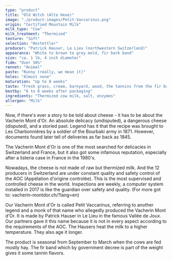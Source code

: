 ```yaml
---
type: "product"
title: "Old Witch (Alte Hexe)"
image: "./product-images/Petit-Vaccarinus.png"
origin: "Certified Mountain Milk"
milk_type: "Cow"
milk_treatment: "Thermized"
texture: "Soft"
selection: "Hostettler"
producer: "Patrick Hauser, Le Lieu (northwestern Switzerland)"
appearance: "White to brown to grey mold, fir bark band"
size: "ca. 1 lb, 4 inch diameter"
fidm: "Over 50%"
rennet: "Animal"
paste: "Runny (really, we mean it)"
holes: "Almost none"
maturation: "Up to 8 weeks"
taste: "Fresh grass, cream, barnyard, wood, the tannins from the fir band"
bestby: "6 to 8 weeks after packaging"
ingredients: "Thermized cow milk, salt, enzymes"
allergen: "Milk"
---
```


Now, if there's ever a story to be told about cheese - it has to be about the Vacherin Mont d'Or. An absolute delicacy (undisputed), a dangerous cheese (disputed), and a storied past. Legend has it that the recipe was brought to Les Charbonnières by a soldier of the Bourbaki army in 1871. However, documents found later tell of deliveries as far back as 1845.

The Vacherin Mont d'Or is one of the most searched for delicacies in Switzerland and France, but it also got some infamous reputation, especially after a listeria case in France in the 1980's.

Nowadays, the cheese is not made of raw but thermized milk. And the 12 producers in Switzerland are under constant quality and safety control of the AOC (Appélation d'origine controlée). This is the most supervised and controlled cheese in the world. Inspections are weekly, a computer system installed in 2017 is like the guardian over safety and quality. (For more got to: vacherin-montdor.ch/?lang=en)

Our Vacherin Mont d'Or is called Petit Vaccarinus, referring to another legend and a monk of that name who allegedly produced the Vacherin Mont d'Or. It is made by Patrick Hauser in Le Lieu in the famous Vallée de Joux. Our partners gave it this name because it is not in every aspect according to the requirements of the AOC. The Hausers heat the milk to a higher temperature. They also age it longer. 

The product is seasonal from September to March when the cows are fed mostly hay. The fir band which by government decree is part of the weight gives it some tannin flavors.